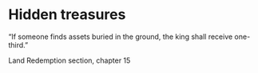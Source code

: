 # Hidden treasures 

“If someone finds assets buried in the ground, the king shall receive one-third.”

Land Redemption section, chapter 15
